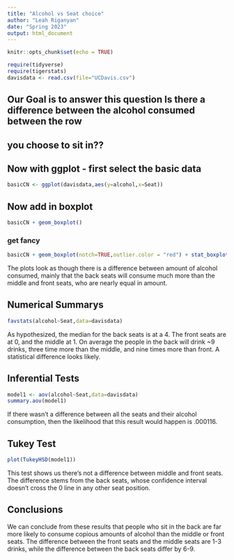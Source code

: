 ```yaml
---
title: "Alcohol vs Seat choice"
author: "Leah Riganyan"
date: "Spring 2023"
output: html_document
---
```


```r
knitr::opts_chunk$set(echo = TRUE)
```

```r
require(tidyverse)
require(tigerstats)
davisdata <- read.csv(file="UCDavis.csv")
```
## Our Goal is to answer this question Is there a difference between the alcohol consumed between the row
## you choose to sit in??



## Now with ggplot - first select the basic data

```r
basicCN <- ggplot(davisdata,aes(y=alcohol,x=Seat))
```
## Now add in boxplot

```r
basicCN + geom_boxplot()
```
  
  
### get fancy  

```r
basicCN + geom_boxplot(notch=TRUE,outlier.color = "red") + stat_boxplot(geom ='errorbar') + labs(title="Fancy notch boxplot \n with 2 lines")
```
   
The plots look as though there is a difference between amount of alcohol consumed, mainly that the back seats will consume much more than the middle and front seats, who are nearly equal in amount.

## Numerical Summarys 
```r
favstats(alcohol~Seat,data=davisdata)
```
   
As hypothesized, the median for the back seats is at a 4. The front seats are at 0, and the middle at 1. On average the 
people in the back will drink ~9 drinks, three time more than the middle, and nine times more than front. A statistical difference looks likely.

## Inferential Tests

```r
model1 <- aov(alcohol~Seat,data=davisdata)
summary.aov(model1)
```
   
If there wasn't a difference between all the seats and their alcohol consumption, then the likelihood that this result would happen is .000116.

## Tukey Test

```r
plot(TukeyHSD(model1))
```
   
This test shows us there's not a difference between middle and front seats. The difference stems from the back seats, whose confidence interval doesn't cross the 0 line in any other seat position. 


## Conclusions
   
We can conclude from these results that people who sit in the back are far more likely to consume copious amounts of alcohol than the middle or front seats. The difference between the front seats and the middle seats are 1-3 drinks, while the difference between the back seats differ by 6-9.
